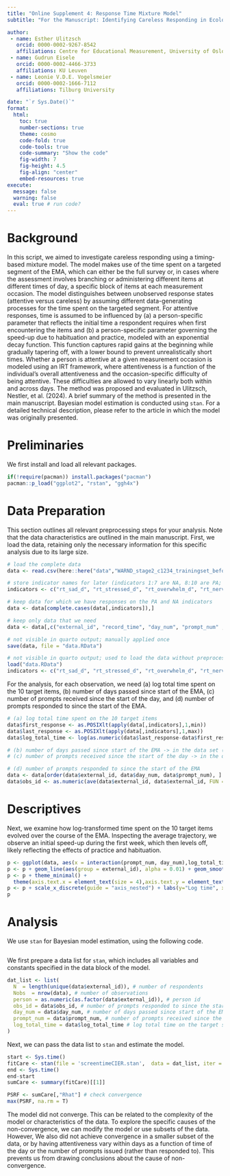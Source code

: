 ```yaml
---
title: "Online Supplement 4: Response Time Mixture Model"
subtitle: "For the Manuscript: Identifying Careless Responding in Ecological Momentary Assessment: Inconsistent Signals from Different Detection Methods in the WARN-D Data"

author: 
 - name: Esther Ulitzsch
   orcid: 0000-0002-9267-8542
   affiliations: Centre for Educational Measurement, University of Oslo; Centre for Research on Equality in Education, University of Oslo
 - name: Gudrun Eisele
   orcid: 0000-0002-4466-3733
   affiliations: KU Leuven
 - name: Leonie V.D.E. Vogelsmeier
   orcid: 0000-0002-1666-7112
   affiliations: Tilburg University

date: "`r Sys.Date()`"
format:
  html:
    toc: true
    number-sections: true
    theme: cosmo
    code-fold: true
    code-tools: true
    code-summary: "Show the code"
    fig-width: 7
    fig-height: 4.5
    fig-align: "center"
    embed-resources: true
execute:
  message: false
  warning: false
  eval: true # run code?
---
```


# Background

In this script, we aimed to investigate careless responding using a timing-based mixture model. The model makes use of the time spent on a targeted segment of the EMA, which can either be the full survey or, in cases where the assessment involves branching or administering different items at different times of day, a specific block of items at each measurement occasion. The model distinguishes between unobserved response states (attentive versus careless) by assuming different data-generating processes for the time spent on the targeted segment. For attentive responses, time is assumed to be influenced by (a) a person-specific parameter that reflects the initial time a respondent requires when first encountering the items and (b) a person-specific parameter governing the speed-up due to habituation and practice, modeled with an exponential decay function. This function captures rapid gains at the beginning while gradually tapering off, with a lower bound to prevent unrealistically short times. Whether a person is attentive at a given measurement occasion is modeled using an IRT framework, where attentiveness is a function of the individual’s overall attentiveness and the occasion-specific difficulty of being attentive. These difficulties are allowed to vary linearly both within and across days. The method was proposed and evaluated in Ulitzsch, Nestler, et al. (2024). A brief summary of the method is presented in the main manuscript. Bayesian model estimation is conducted using `stan`. For a detailed technical description, please refer to the article in which the model was originally presented.

# Preliminaries

We first install and load all relevant packages. 

```r
if(!require(pacman)) install.packages("pacman")
pacman::p_load("ggplot2", "rstan", "ggh4x")
```

# Data Preparation

This section outlines all relevant preprocessing steps for your analysis. Note that the data characteristics are outlined in the main manuscript. First, we load the data, retaining only the necessary information for this specific analysis due to its large size.

```r
# load the complete data
data <- read.csv(here::here("data","WARND_stage2_c1234_trainingset_before_15min_v2024_07_16.csv"))

# store indicator names for later (indicators 1:7 are NA, 8:10 are PA; we are interested in the associated response times)
indicators <- c("rt_sad_d", "rt_stressed_d", "rt_overwhelm_d", "rt_nervous_d", "rt_ruminate_d", "rt_irritable_d", "rt_tired_d", "rt_cheerful_d", "rt_motivated_d", "rt_relaxed_d")

# keep data for which we have responses on the PA and NA indicators
data <- data[complete.cases(data[,indicators]),]

# keep only data that we need
data <- data[,c("external_id", "record_time", "day_num", "prompt_num" , indicators)]
```

```r
# not visible in quarto output; manually applied once
save(data, file = "data.RData")
```

```r
# not visible in quarto output; used to load the data without preprocessing them again
load("data.RData")
indicators <- c("rt_sad_d", "rt_stressed_d", "rt_overwhelm_d", "rt_nervous_d", "rt_ruminate_d", "rt_irritable_d", "rt_tired_d", "rt_cheerful_d", "rt_motivated_d", "rt_relaxed_d")
```

For the analysis, for each observation, we need (a) log total time spent on the 10 target items, (b) number of days passed since start of the EMA, (c) number of prompts received since the start of the day, and (d) number of prompts responded to since the start of the EMA.

```r
# (a) log total time spent on the 10 target items
data$first_response <- as.POSIXlt(apply(data[,indicators],1,min))
data$last_response <- as.POSIXlt(apply(data[,indicators],1,max))
data$log_total_time <- log(as.numeric(data$last_response-data$first_response)/60) # in minutes

# (b) number of days passed since start of the EMA -> in the data set (day_num)
# (c) number of prompts received since the start of the day -> in the data set (prompt_num)

# (d) number of prompts responded to since the start of the EMA
data <- data[order(data$external_id, data$day_num, data$prompt_num), ] # make sure that data are in the correct order
data$obs_id <- as.numeric(ave(data$external_id, data$external_id, FUN = seq_along)) # create obs_id within each subject

```

# Descriptives

Next, we examine how log-transformed time spent on the 10 target items evolved over the course of the EMA. Inspecting the average trajectory, we observe an initial speed-up during the first week, which then levels off, likely reflecting the effects of practice and habituation.

```r
p <- ggplot(data, aes(x = interaction(prompt_num, day_num),log_total_time))
p <- p + geom_line(aes(group = external_id), alpha = 0.01) + geom_smooth(aes(group = 1), color = "lightskyblue4", se = FALSE, method = "gam", linewidth = 1) 
p <- p + theme_minimal() +
  theme(axis.text.x = element_text(size = 4),axis.text.y = element_text(size = 12))
p <- p + scale_x_discrete(guide = "axis_nested") + labs(y="Log time", x="")
p

```


# Analysis

We use `stan` for Bayesian model estimation, using the following code.

```stan

```

We first prepare a data list for `stan`, which includes all variables and constants specified in the data block of the model.

```r
dat_list <- list(
  N  = length(unique(data$external_id)), # number of respondents
  Nobs  = nrow(data), # number of observations
  person = as.numeric(as.factor(data$external_id)), # person id
  obs_id = data$obs_id, # number of prompts responded to since the start of the EMA
  day_num = data$day_num, # number of days passed since start of the EMA
  prompt_num = data$prompt_num, # number of prompts received since the start of the day
  log_total_time = data$log_total_time # log total time on the target segment
)

```

Next, we can pass the data list to  `stan` and estimate the model.

```r
start <- Sys.time()
fitCare <- stan(file = 'screentimeCIER.stan',  data = dat_list, iter = 10000, chains = 2, thin = 10) 
end <- Sys.time()
end-start
sumCare <- summary(fitCare)[[1]] 

PSRF <- sumCare[,"Rhat"] # check convergence
max(PSRF, na.rm = T)
```

The model did not converge. This can be related to the complexity of the model or characteristics of the data. To explore the specific causes of the non-convergence, we can modify the model or use subsets of the data. However, We also did not achieve convergence in a smaller subset of the data, or by having attentiveness vary within days as a function of time of the day or the number of prompts issued (rather than responded to). This prevents us from drawing conclusions about the cause of non-convergence.